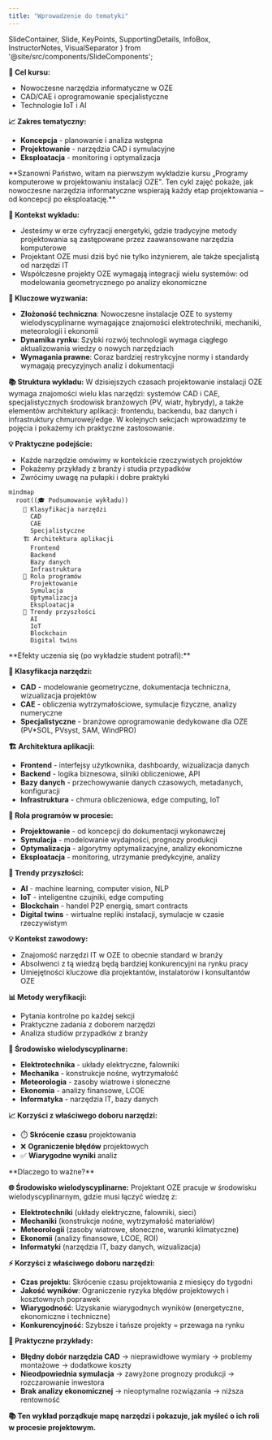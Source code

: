 ```yaml
---
title: "Wprowadzenie do tematyki"
---
```


  SlideContainer, 
  Slide, 
  KeyPoints, 
  SupportingDetails, 
  InfoBox,
  InstructorNotes,
  VisualSeparator 
} from '@site/src/components/SlideComponents';

<SlideContainer>

<Slide title="🎓 Wprowadzenie do tematyki" type="info">

<KeyPoints title="🌱 Witamy na wykładzie!">

**🎯 Cel kursu:**
- Nowoczesne narzędzia informatyczne w OZE
- CAD/CAE i oprogramowanie specjalistyczne
- Technologie IoT i AI

**📈 Zakres tematyczny:**
- **Koncepcja** - planowanie i analiza wstępna
- **Projektowanie** - narzędzia CAD i symulacyjne
- **Eksploatacja** - monitoring i optymalizacja

</KeyPoints>

<InstructorNotes>
**Szanowni Państwo, witam na pierwszym wykładzie kursu „Programy komputerowe w projektowaniu instalacji OZE". Ten cykl zajęć pokaże, jak nowoczesne narzędzia informatyczne wspierają każdy etap projektowania – od koncepcji po eksploatację.**

**🎯 Kontekst wykładu:**
- Jesteśmy w erze cyfryzacji energetyki, gdzie tradycyjne metody projektowania są zastępowane przez zaawansowane narzędzia komputerowe
- Projektant OZE musi dziś być nie tylko inżynierem, ale także specjalistą od narzędzi IT
- Współczesne projekty OZE wymagają integracji wielu systemów: od modelowania geometrycznego po analizy ekonomiczne

**🔧 Kluczowe wyzwania:**
- **Złożoność techniczna**: Nowoczesne instalacje OZE to systemy wielodyscyplinarne wymagające znajomości elektrotechniki, mechaniki, meteorologii i ekonomii
- **Dynamika rynku**: Szybki rozwój technologii wymaga ciągłego aktualizowania wiedzy o nowych narzędziach
- **Wymagania prawne**: Coraz bardziej restrykcyjne normy i standardy wymagają precyzyjnych analiz i dokumentacji

**📚 Struktura wykładu:**
W dzisiejszych czasach projektowanie instalacji OZE wymaga znajomości wielu klas narzędzi: systemów CAD i CAE, specjalistycznych środowisk branżowych (PV, wiatr, hybrydy), a także elementów architektury aplikacji: frontendu, backendu, baz danych i infrastruktury chmurowej/edge. W kolejnych sekcjach wprowadzimy te pojęcia i pokażemy ich praktyczne zastosowanie.

**💡 Praktyczne podejście:**
- Każde narzędzie omówimy w kontekście rzeczywistych projektów
- Pokażemy przykłady z branży i studia przypadków
- Zwrócimy uwagę na pułapki i dobre praktyki
</InstructorNotes>

</Slide>

<VisualSeparator type="default" />

<Slide title="🎯 Efekty uczenia się" type="tip">

<KeyPoints title="📚 Po wykładzie student potrafi:">

```mermaid
mindmap
  root((🎓 Podsumowanie wykładu))
    🔧 Klasyfikacja narzędzi
      CAD
      CAE
      Specjalistyczne
    🏗️ Architektura aplikacji
      Frontend
      Backend
      Bazy danych
      Infrastruktura
    🎯 Rola programów
      Projektowanie
      Symulacja
      Optymalizacja
      Eksploatacja
    🚀 Trendy przyszłości
      AI
      IoT
      Blockchain
      Digital twins
```

</KeyPoints>

<InstructorNotes>
**Efekty uczenia się (po wykładzie student potrafi):**

**🔧 Klasyfikacja narzędzi:**
- **CAD** - modelowanie geometryczne, dokumentacja techniczna, wizualizacja projektów
- **CAE** - obliczenia wytrzymałościowe, symulacje fizyczne, analizy numeryczne
- **Specjalistyczne** - branżowe oprogramowanie dedykowane dla OZE (PV*SOL, PVsyst, SAM, WindPRO)

**🏗️ Architektura aplikacji:**
- **Frontend** - interfejsy użytkownika, dashboardy, wizualizacja danych
- **Backend** - logika biznesowa, silniki obliczeniowe, API
- **Bazy danych** - przechowywanie danych czasowych, metadanych, konfiguracji
- **Infrastruktura** - chmura obliczeniowa, edge computing, IoT

**🎯 Rola programów w procesie:**
- **Projektowanie** - od koncepcji do dokumentacji wykonawczej
- **Symulacja** - modelowanie wydajności, prognozy produkcji
- **Optymalizacja** - algorytmy optymalizacyjne, analizy ekonomiczne
- **Eksploatacja** - monitoring, utrzymanie predykcyjne, analizy

**🚀 Trendy przyszłości:**
- **AI** - machine learning, computer vision, NLP
- **IoT** - inteligentne czujniki, edge computing
- **Blockchain** - handel P2P energią, smart contracts
- **Digital twins** - wirtualne repliki instalacji, symulacje w czasie rzeczywistym

**💡 Kontekst zawodowy:**
- Znajomość narzędzi IT w OZE to obecnie standard w branży
- Absolwenci z tą wiedzą będą bardziej konkurencyjni na rynku pracy
- Umiejętności kluczowe dla projektantów, instalatorów i konsultantów OZE

**📊 Metody weryfikacji:**
- Pytania kontrolne po każdej sekcji
- Praktyczne zadania z doborem narzędzi
- Analiza studiów przypadków z branży
</InstructorNotes>

</Slide>

<VisualSeparator type="default" />

<Slide title="⚡ Dlaczego to ważne?" type="note">

<SupportingDetails title="🌐 Środowisko wielodyscyplinarne">

**🔧 Środowisko wielodyscyplinarne:**
- **Elektrotechnika** - układy elektryczne, falowniki
- **Mechanika** - konstrukcje nośne, wytrzymałość
- **Meteorologia** - zasoby wiatrowe i słoneczne
- **Ekonomia** - analizy finansowe, LCOE
- **Informatyka** - narzędzia IT, bazy danych

**📈 Korzyści z właściwego doboru narzędzi:**
- ⏱️ **Skrócenie czasu** projektowania
- ❌ **Ograniczenie błędów** projektowych
- ✅ **Wiarygodne wyniki** analiz

</SupportingDetails>

<InstructorNotes>
**Dlaczego to ważne?**

**🌐 Środowisko wielodyscyplinarne:**
Projektant OZE pracuje w środowisku wielodyscyplinarnym, gdzie musi łączyć wiedzę z:
- **Elektrotechniki** (układy elektryczne, falowniki, sieci)
- **Mechaniki** (konstrukcje nośne, wytrzymałość materiałów)
- **Meteorologii** (zasoby wiatrowe, słoneczne, warunki klimatyczne)
- **Ekonomii** (analizy finansowe, LCOE, ROI)
- **Informatyki** (narzędzia IT, bazy danych, wizualizacja)

**⚡ Korzyści z właściwego doboru narzędzi:**
- **Czas projektu**: Skrócenie czasu projektowania z miesięcy do tygodni
- **Jakość wyników**: Ograniczenie ryzyka błędów projektowych i kosztownych poprawek
- **Wiarygodność**: Uzyskanie wiarygodnych wyników (energetyczne, ekonomiczne i techniczne)
- **Konkurencyjność**: Szybsze i tańsze projekty = przewaga na rynku

**🎯 Praktyczne przykłady:**
- **Błędny dobór narzędzia CAD** → nieprawidłowe wymiary → problemy montażowe → dodatkowe koszty
- **Nieodpowiednia symulacja** → zawyżone prognozy produkcji → rozczarowanie inwestora
- **Brak analizy ekonomicznej** → nieoptymalne rozwiązania → niższa rentowność

**📚 Ten wykład porządkuje mapę narzędzi i pokazuje, jak myśleć o ich roli w procesie projektowym.**
</InstructorNotes>

</Slide>

</SlideContainer>
